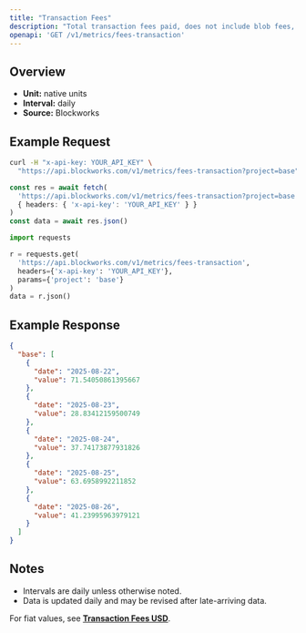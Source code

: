 ```yaml
---
title: "Transaction Fees"
description: "Total transaction fees paid, does not include blob fees, out-of-protocol tips, or additional sources of revenue"
openapi: 'GET /v1/metrics/fees-transaction'
---
```


## Overview

- **Unit:** native units
- **Interval:** daily
- **Source:** Blockworks

## Example Request

<CodeGroup>

```bash cURL
curl -H "x-api-key: YOUR_API_KEY" \
  "https://api.blockworks.com/v1/metrics/fees-transaction?project=base"
```

```typescript TypeScript
const res = await fetch(
  'https://api.blockworks.com/v1/metrics/fees-transaction?project=base',
  { headers: { 'x-api-key': 'YOUR_API_KEY' } }
)
const data = await res.json()
```

```python Python
import requests

r = requests.get(
  'https://api.blockworks.com/v1/metrics/fees-transaction',
  headers={'x-api-key': 'YOUR_API_KEY'},
  params={'project': 'base'}
)
data = r.json()
```

</CodeGroup>

## Example Response

```json
{
  "base": [
    {
      "date": "2025-08-22",
      "value": 71.54050861395667
    },
    {
      "date": "2025-08-23",
      "value": 28.83412159500749
    },
    {
      "date": "2025-08-24",
      "value": 37.74173877931826
    },
    {
      "date": "2025-08-25",
      "value": 63.6958992211852
    },
    {
      "date": "2025-08-26",
      "value": 41.23995963979121
    }
  ]
}
```

## Notes
- Intervals are daily unless otherwise noted.
- Data is updated daily and may be revised after late-arriving data.


<Note>For fiat values, see **[Transaction Fees USD](./fees-transaction-usd)**.</Note>